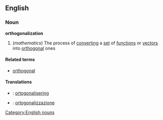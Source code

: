 ==English==
===Noun===
'''orthogonalization'''
#(''mathematics'') The process of [[converting]] a [[set]] of [[function]]s or [[vector]]s into [[orthogonal]] ones

====Related terms====
*[[orthogonal]]

====Translations====
*{{sv}}: [[ortogonalisering]]

*{{it}}: [[ortogonalizzazione]]

[[Category:English nouns]]